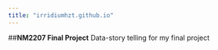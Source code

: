 ```yaml
---
title: "irridiumhzt.github.io"
---
```


##**NM2207 Final Project**
Data-story telling for my final project

